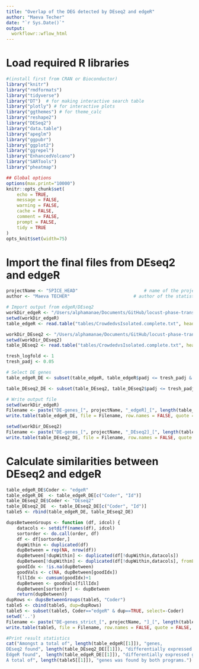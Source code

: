 ```yaml
---
title: "Overlap of the DEG detected by DEseq2 and edgeR"
author: "Maeva Techer"
date: "`r Sys.Date()`"
output:
  workflowr::wflow_html
---
```


# Load required R libraries 
```r
#(install first from CRAN or Bioconductor)
library("knitr")
library("rmdformats")
library("tidyverse")
library("DT")  # for making interactive search table
library("plotly") # for interactive plots
library("ggthemes") # for theme_calc
library("reshape2")
library("DESeq2")
library("data.table")
library("apeglm")
library("ggpubr")
library("ggplot2")
library("ggrepel")
library("EnhancedVolcano")
library("SARTools")
library("pheatmap")

## Global options
options(max.print="10000")
knitr::opts_chunk$set(
	echo = TRUE,
	message = FALSE,
	warning = FALSE,
	cache = FALSE,
	comment = FALSE,
	prompt = FALSE,
	tidy = TRUE
)
opts_knit$set(width=75)
```

# Import the final files from DEseq2 and edgeR

```r
projectName <- "SPICE_HEAD"             			# name of the project
author <- "Maeva TECHER"                    	# author of the statistical analysis/report

# Import output from edgeR/DEseq2
workDir_edgeR <- "/Users/alphamanae/Documents/GitHub/locust-phase-transition-RNAseq/data/piceifrons/edgeR_SPICE_HEAD"
setwd(workDir_edgeR)
table_edgeR <- read.table("tables/CrowdedvsIsolated.complete.txt", header = TRUE)

workDir_DEseq2 <- "/Users/alphamanae/Documents/GitHub/locust-phase-transition-RNAseq/data/piceifrons/DEseq2_SPICE_HEAD"
setwd(workDir_DEseq2)
table_DEseq2 <- read.table("tables/CrowdedvsIsolated.complete.txt", header = TRUE)

tresh_logfold <- 1
tresh_padj <- 0.05

# Select DE genes
table_edgeR_DE <- subset(table_edgeR, table_edgeR$padj <= tresh_padj & (table_edgeR$log2FoldChange >= tresh_logfold | table_edgeR$log2FoldChange<= -tresh_logfold), select=Id:trended.dispersion)

table_DEseq2_DE <- subset(table_DEseq2, table_DEseq2$padj <= tresh_padj & (table_DEseq2$log2FoldChange >= tresh_logfold | table_DEseq2$log2FoldChange<= -tresh_logfold), select=Id:maxCooks)

# Write output file
setwd(workDir_edgeR)
Filename <- paste("DE-genes_[", projectName, "_edgeR]_[", length(table_edgeR_DE[[1]]), "_genes].txt", sep = "")
write.table(table_edgeR_DE, file = Filename, row.names = FALSE, quote = FALSE, sep="\t")

setwd(workDir_DEseq2)
Filename <- paste("DE-genes_[", projectName, "_DEseq2]_[", length(table_DEseq2_DE[[1]]), "_genes].txt", sep = "")
write.table(table_DEseq2_DE, file = Filename, row.names = FALSE, quote = FALSE, sep="\t")

```

# Calculate similarities between DEseq2 and edgeR

```r

table_edgeR_DE$Coder <- "edgeR"
table_edgeR_DE  <- table_edgeR_DE[c("Coder", "Id")]
table_DEseq2_DE$Coder <- "DEseq2"
table_DEseq2_DE  <- table_DEseq2_DE[c("Coder", "Id")]
table5 <- rbind(table_edgeR_DE, table_DEseq2_DE)

dupsBetweenGroups <- function (df, idcol) {
    datacols <- setdiff(names(df), idcol)
    sortorder <- do.call(order, df)
    df <- df[sortorder,]
    dupWithin <- duplicated(df)
    dupBetween = rep(NA, nrow(df))
    dupBetween[!dupWithin] <- duplicated(df[!dupWithin,datacols])
    dupBetween[!dupWithin] <- duplicated(df[!dupWithin,datacols], fromLast=TRUE) | dupBetween[!dupWithin]
    goodIdx <- !is.na(dupBetween)
    goodVals <- c(NA, dupBetween[goodIdx])
    fillIdx <- cumsum(goodIdx)+1
    dupBetween <- goodVals[fillIdx]
    dupBetween[sortorder] <- dupBetween
    return(dupBetween)}
dupRows <- dupsBetweenGroups(table5, "Coder")
table5 <- cbind(table5, dup=dupRows)
table5 <- subset(table5, Coder=="edgeR" & dup==TRUE, select=-Coder)
setwd('..')
Filename <- paste("DE-genes_strict_[", projectName, "]_[", length(table5[[1]]), "_genes].txt", sep = "")
write.table(table5, file = Filename, row.names = FALSE, quote = FALSE, sep="\t")

#Print result statistics
cat("Amongst a total of", length(table_edgeR[[1]]), "genes,
DEseq2 found", length(table_DEseq2_DE[[1]]), "differentially expressed genes. 
EdgeR found",  length(table_edgeR_DE[[1]]), "differentially expressed genes.
A total of", length(table5[[1]]), "genes was found by both programs.")

```